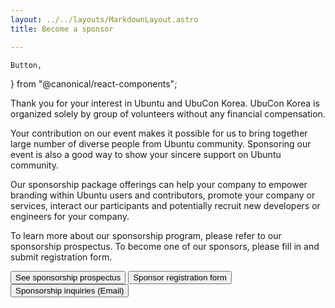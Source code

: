 ```yaml
---
layout: ../../layouts/MarkdownLayout.astro
title: Become a sponsor

---
```


    Button,
} from "@canonical/react-components";

Thank you for your interest in Ubuntu and UbuCon Korea. UbuCon Korea is organized solely by group of volunteers without any financial compensation.

Your contribution on our event makes it possible for us to bring together large number of diverse people from Ubuntu community. Sponsoring our event is also a good way to show your sincere support on Ubuntu community.

Our sponsorship package offerings can help your company to empower branding within Ubuntu users and contributors, promote your company or services, interact our participants and potentially recruit new developers or engineers for your company.

To learn more about our sponsorship program, please refer to our sponsorship prospectus. To become one of our sponsors, please fill in and submit registration form.

<Button element="a" href="/uck23_sponsorship_en.pdf">See sponsorship prospectus</Button>
<Button element="a" href="https://docs.google.com/forms/d/e/1FAIpQLSdMUX61Cb6ZUk-BoS2dueI4Sd1xHvp9ftWlc8u5ZJtjZrpWKw/viewform?usp=sf_link">Sponsor registration form</Button>
<Button element="a" href="mailto:sponsorship@ubuntu-kr.org">Sponsorship inquiries (Email)</Button>